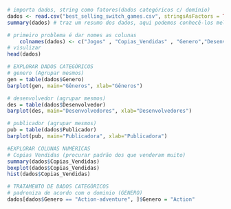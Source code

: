
```r
# importa dados, string como fatores(dados categóricos c/ domínio)
dados <- read.csv("best_selling_switch_games.csv", stringsAsFactors = TRUE)
summary(dados) # traz um resumo dos dados, aqui podemos conhecê-los melhor
```

```r
# primeiro problema é dar nomes as colunas
    colnames(dados) <- c("Jogos" , "Copias_Vendidas" , "Genero","Desenvolvedor" ,"Publicador" ,"Desde" ,"Data de Lançamento")
# visulizar
head(dados)
```

```r
# EXPLORAR DADOS CATEGÓRICOS
# genero (Agrupar mesmos)
gen = table(dados$Genero)
barplot(gen, main="Gêneros", xlab="Gêneros")
```

```r
# desenvolvedor (agrupar mesmos)
des = table(dados$Desenvolvedor)
barplot(des, main="Desenvolvedores", xlab="Desenvolvedores")
```

```r
# publicador (agrupar mesmos)
pub = table(dados$Publicador)
barplot(pub, main="Publicadora", xlab="Publicadora")
```

```r
#EXPLORAR COLUNAS NUMÉRICAS
# Copias Vendidas (procurar padrão dos que venderam muito)
summary(dados$Copias_Vendidas)
boxplot(dados$Copias_Vendidas)
hist(dados$Copias_Vendidas)
```

```r
# TRATAMENTO DE DADOS CATEGÓRICOS
# padroniza de acordo com o dominio (GENERO)
dados[dados$Genero == "Action-adventure", ]$Genero = "Action"
```

